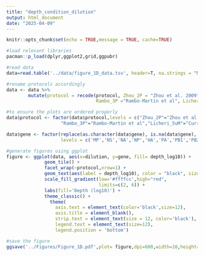 ```yaml
---
title: "depth_condition_dilution"
output: html_document
date: "2025-04-09"
---
```


```r
knitr::opts_chunk$set(echo = TRUE,message = TRUE, cache=TRUE)
```

```r
#load relevant libraries
pacman::p_load(dplyr,ggplot2,grid,ggpubr) 

#read data
data=read.table('../data/figure_1D_data.tsv', header=T, na.strings = "NA")

#rename protocols accordingly
data <- data %>%
        mutate(protocol = recode(protocol, Zhou_2P = "Zhou et al. 2009", Zhou_3P = "Zhou et al. 2012", 
                                 Rambo_3P ="Rambo-Martin et al", Licheri_5uM="Current study"))

#to ensure the plots are ordered properly
data$protocol <- factor(data$protocol,levels = c("Zhou_2P"="Zhou et al. 2009","Zhou_3P"="Zhou et al. 2012", 
                    "Rambo_3P"="Rambo-Martin et al","Licheri_5uM"="Current study"))

data$gene <- factor(replace(as.character(data$gene), is.na(data$gene), "NA"),
                    levels = c('MP','NS','NA','NP','HA','PA','PB1','PB2'))

#generate figures using ggplot
figure <- ggplot(data, aes(x=dilution, y=gene, fill= depth_log10)) + 
              geom_tile() +
              facet_wrap(~protocol,nrow=1) +
              geom_text(aes(label = depth_log10), color = "black", size = 2) +
              scale_fill_gradient(low='#ffffcc',high="red",
                                  limits=c(2, 6)) +
              labs(fill='Depth (log10)') +
              theme_classic() +
                theme(
                  axis.text = element_text(color='black',size=12),
                  axis.title = element_blank(),
                  strip.text = element_text(size = 12, color='black'),
                  legend.text = element_text(size=12),
                  legend.position = 'bottom')

#save the figure
ggsave('../Figures/Figure_1D.pdf',plot= figure,dpi=600,width=10,height=4)

```


